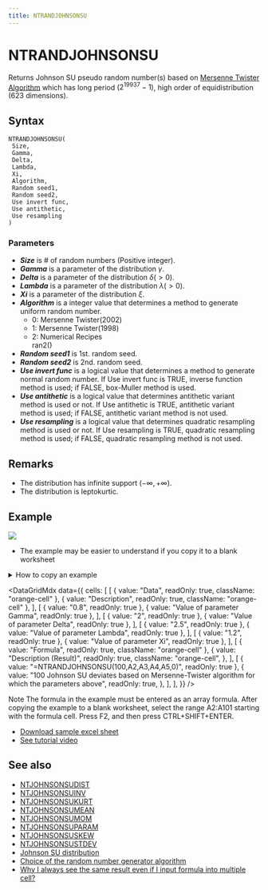 ```yaml
---
title: NTRANDJOHNSONSU
---
```



# NTRANDJOHNSONSU

Returns Johnson SU pseudo random number(s) based on [Mersenne Twister Algorithm](/docs/glossary#mersenne-twister-algorithm) which has long period ($2^{19937}-1$), high order of equidistribution (623 dimensions).

## Syntax

```excel
NTRANDJOHNSONSU(
 Size,
 Gamma,
 Delta,
 Lambda,
 Xi,
 Algorithm,
 Random seed1,
 Random seed2,
 Use invert func,
 Use antithetic,
 Use resampling
)
```

### Parameters

- **_Size_** is # of random numbers (Positive integer).
- **_Gamma_** is a parameter of the distribution $\gamma$.
- **_Delta_** is a parameter of the distribution $\delta(>0)$.
- **_Lambda_** is a parameter of the distribution $\lambda(>0)$.
- **_Xi_** is a parameter of the distribution $\xi$.
- **_Algorithm_** is a integer value that determines a method to generate uniform random number.
  - 0: Mersenne Twister(2002)
  - 1: Mersenne Twister(1998)
  - 2: Numerical Recipes\
    ran2()
- **_Random seed1_** is 1st. random seed.
- **_Random seed2_** is 2nd. random seed.
- **_Use invert func_** is a logical value that determines a method to generate normal random number. If Use invert func is TRUE, inverse function method is used; if FALSE, box-Muller method is used.
- **_Use antithetic_** is a logical value that determines antithetic variant method is used or not. If Use antithetic is TRUE, antithetic variant method is used; if FALSE, antithetic variant method is not used.
- **_Use resampling_** is a logical value that determines quadratic resampling method is used or not. If Use resampling is TRUE, quadratic resampling method is used; if FALSE, quadratic resampling method is not used.

## Remarks

- The distribution has infinite support $(-\infty,+\infty)$.
- The distribution is leptokurtic.

## Example

![](./../../../assets/functions/histogram/histogramJohnsonSU.jpg)

- The example may be easier to understand if you copy it to a blank worksheet

<details>
  <summary>How to copy an example</summary>

1.  Create a blank workbook or worksheet.
2.  Select the example in the Help topic.

    **Note**  Do not select the row or column headers.

    ![Selecting an example from Help](./../../../assets/functions/HowToCopy.png)

    Selecting an example from Help

3.  Press CTRL+C.
4.  In the worksheet, select cell A1, and press CTRL+V.
5.  To switch between viewing the results and viewing the formulas that return the results, press CTRL+` (grave accent), or on the **Tools** menu, point to **Formula Auditing**, and then click **Formula Auditing Mode**.

</details>

<DataGridMdx
  data={{
    cells: [
      [
        { value: "Data", readOnly: true, className: "orange-cell" },
        { value: "Description", readOnly: true, className: "orange-cell" },
      ],
      [
        { value: "0.8", readOnly: true },
        { value: "Value of parameter Gamma", readOnly: true },
      ],
      [
        { value: "2", readOnly: true },
        { value: "Value of parameter Delta", readOnly: true },
      ],
      [
        { value: "2.5", readOnly: true },
        { value: "Value of parameter Lambda", readOnly: true },
      ],
      [
        { value: "1.2", readOnly: true },
        { value: "Value of parameter Xi", readOnly: true },
      ],
      [
        { value: "Formula", readOnly: true, className: "orange-cell" },
        {
          value: "Description (Result)",
          readOnly: true,
          className: "orange-cell",
        },
      ],
      [
        { value: "=NTRANDJOHNSONSU(100,A2,A3,A4,A5,0)", readOnly: true },
        {
          value:
            "100 Johnson SU deviates based on Mersenne-Twister algorithm for which the parameters above",
          readOnly: true,
        },
      ],
    ],
  }}
/>

Note The formula in the example must be entered as an array formula. After copying the example to a blank worksheet, select the range A2:A101 starting with the formula cell. Press F2, and then press CTRL+SHIFT+ENTER.

- [Download sample excel sheet](https://www.ntrand.com/files/NtRand1.zip)
- [See tutorial video](https://www.ntrand.com/files/SingleRandom_Demo.swf)

## See also

- [NTJOHNSONSUDIST](../../02-distribution-functions/047-ntjohnsonsudist.mdx)
- [NTJOHNSONSUINV](../../02-distribution-functions/048-ntjohnsonsuinv.mdx)
- [NTJOHNSONSUKURT](../../02-distribution-functions/049-ntjohnsonsukurt.mdx)
- [NTJOHNSONSUMEAN](../../02-distribution-functions/050-ntjohnsonsumean.mdx)
- [NTJOHNSONSUMOM](../../02-distribution-functions/051-ntjohnsonsumom.mdx)
- [NTJOHNSONSUPARAM](../../02-distribution-functions/052-ntjohnsonsuparam.mdx)
- [NTJOHNSONSUSKEW](../../02-distribution-functions/053-ntjohnsonsuskew.mdx)
- [NTJOHNSONSUSTDEV](../../02-distribution-functions/054-ntjohnsonsustdev.mdx)
- [Johnson SU distribution](https://www.ntrand.com/johnson-su-distribution/)
- [Choice of the random number generator algorithm](/docs/glossary#choice-of-the-random-number-generator-algorithm)
- [Why I always see the same result even if I input formula into multiple cell?](https://www.ntrand.com/faq/#local_CtrlShiftEnter)
